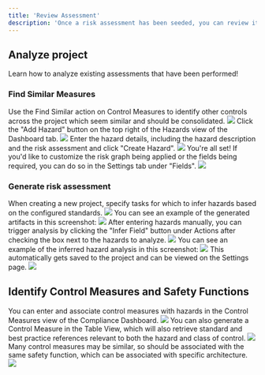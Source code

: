 ```yaml
---
title: 'Review Assessment'
description: 'Once a risk assessment has been seeded, you can review it together with your team to identify and prioritize risks.'
---
```


## Analyze project

Learn how to analyze existing assessments that have been performed!

### Find Similar Measures

<AccordionGroup>
  <Accordion icon="github" title="Find Similar Measures">
    Use the Find Similar action on Control Measures to identify other controls across the project which seem similar and should be consolidated.
    <img src="/images/find-similar-measures.png" />
  </Accordion>
  <Accordion icon="rectangle-terminal" title="Enter Hazards Manually">
    Click the "Add Hazard" button on the top right of the Hazards view of the Dashboard tab.
    <img src="/images/enter-hazards-button.png" />
    Enter the hazard details, including the hazard description and the risk
    assessment and click "Create Hazard".
    <img src="/images/enter-hazards-modal.png" />
    You're all set!
    If you'd like to customize the risk graph being applied or the fields being required, you can do so in the Settings tab under "Fields".
    <img src="/images/field-settings.png" />
  </Accordion>
</AccordionGroup>

### Generate risk assessment

<AccordionGroup>

<Accordion icon="message-bot" title="Generate upon project creation">
  When creating a new project, specify tasks for which to infer hazards based on the configured standards.
  <img src="/images/generate-hazards.png" />
  You can see an example of the generated artifacts in this screenshot:
  <img src="/images/generated-artifacts.png" />
</Accordion>
<Accordion icon="rocket" title="Trigger automatically for manually entered hazards">
  After entering hazards manually, you can trigger analysis by clicking the "Infer Field" button under Actions 
  after checking the box next to the hazards to analyze.
  <img src="/images/infer-fields.png" />
  You can see an example of the inferred hazard analysis in this screenshot:
  <img src="/images/inferred-hazard-analysis.png" />
  This automatically gets saved to the project and can be viewed on the Settings page.
  <img src="/images/settings-page.png" />
</Accordion>

</AccordionGroup>

## Identify Control Measures and Safety Functions

<AccordionGroup>

<Accordion icon="message-bot" title="Enter and associate with hazards">
  You can enter and associate control measures with hazards in the Control Measures view of the Compliance Dashboard.
  <img src="/images/control-measure-form.png" />
  You can also generate a Control Measure in the Table View, which will also retrieve standard and best practice references relevant to both the hazard and class of control.
  <img src="/images/generate-control-measure.png" />
</Accordion>
<Accordion icon="rocket" title="Aggregate control measures into safety functions">
  Many control measures may be similar, so should be associated with the same safety function, which can be associated with specific architecture.
  <img src="/images/safety-function-form.png" />
</Accordion>

</AccordionGroup>
